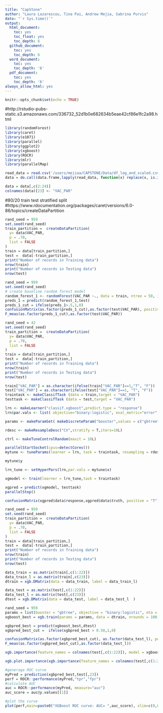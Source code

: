 ```yaml
---
title: "CapStone"
author: "Laura Lazarescou, Tina Pai, Andrew Mejia, Sabrina Purvis"
date: "`r Sys.time()`"
output:
  html_document:
    toc: yes
    toc_float: yes
    toc_depth: 6
  github_document:
    toc: yes
    toc_depth: 6
  word_document:
    toc: yes
    toc_depth: '6'
  pdf_document:
    toc: yes
    toc_depth: '6'
always_allow_html: yes
---
```

```r
knitr::opts_chunk$set(echo = TRUE)
```

#http://rstudio-pubs-static.s3.amazonaws.com/336732_52d1b0e682634b5eae42cf86e1fc2a98.html 

```r

library(randomForest)
library(caret)
library(e1071)
library(parallel)
library(ggplot2)
library(xgboost)
library(ROCR)
library(mlr)
library(parallelMap)
```

```r

read_data = read.csv('/users/mejiaa/CAPSTONE/Data/df_log_and_scaled.csv')
data = do.call(data.frame,lapply(read_data, function(x) replace(x, is.infinite(x),0)))

data = data[,c(2:24)]
colnames(data)[23] <- "VAC_PAR"
```

#80/20 train test stratified split 
#https://www.rdocumentation.org/packages/caret/versions/6.0-86/topics/createDataPartition
```r
rand_seed = 959
set.seed(rand_seed)
train_partition =  createDataPartition(
  y= data$VAC_PAR,
  p = .70,
  list = FALSE
)
train = data[train_partition,]
test =  data[-train_partition,]
print("Number of records in Training data")
nrow(train)
print("Number of records in Testing data")
nrow(test)
```

```r
rand_seed = 959
set.seed(rand_seed)
# create baseline random forest model
random_forest_1 <- randomForest(VAC_PAR ~., data = train, ntree = 50, importance=TRUE, na.action = na.roughfix, maxnodes = 10)
preds_1 = predict(random_forest_1,test)
preds_1_cut = ifelse(preds_1>.5,1,0)
confusionMatrix(as.factor(preds_1_cut),as.factor(test$VAC_PAR), positive = "1")
F_meas(as.factor(preds_1_cut),as.factor(test$VAC_PAR))
```

```r
rand_seed = 42
set.seed(rand_seed)
train_partition =  createDataPartition(
  y= data$VAC_PAR,
  p = .70,
  list = FALSE
)
train = data[train_partition,]
test =  data[-train_partition,]
print("Number of records in Training data")
nrow(train)
print("Number of records in Testing data")
nrow(test)
```


```r
train["VAC_PAR"] = as.character(ifelse(train["VAC_PAR"]==1,"T", "F"))
test["VAC_PAR"] = as.character(ifelse(test["VAC_PAR"]==1, "T", "F"))
traintask <- makeClassifTask (data = train,target = "VAC_PAR")
testtask <- makeClassifTask (data = test,target = "VAC_PAR")

```

```r
lrn <- makeLearner("classif.xgboost",predict.type = "response")
lrn$par.vals <- list( objective="binary:logistic", eval_metric="error", nrounds=100L, eta=0.1)

params <- makeParamSet( makeDiscreteParam("booster",values = c("gbtree")), makeIntegerParam("max_depth",lower = 3L,upper = 10L), makeNumericParam("min_child_weight",lower = 1L,upper = 10L), makeNumericParam("subsample",lower = 0.5,upper = 1), makeNumericParam("colsample_bytree",lower = 0.5,upper = 1))

rdesc <- makeResampleDesc("CV",stratify = T,iters=10L)

ctrl <- makeTuneControlRandom(maxit = 10L)
```

```r
parallelStartSocket(cpus=detectCores())
mytune <- tuneParams(learner = lrn, task = traintask, resampling = rdesc, measures = acc, par.set = params, control = ctrl, show.info = T)
```

```r
mytune$y
```

```r
lrn_tune <- setHyperPars(lrn,par.vals = mytune$x)
```

```r
xgmodel <- train(learner = lrn_tune,task = traintask)
```

```r
xgpred = predict(xgmodel, testtask)
parallelStop()

```

```r
confusionMatrix(xgpred$data$response,xgpred$data$truth, positive = "T")
```



```r
rand_seed = 959
set.seed(rand_seed)
train_partition =  createDataPartition(
  y= data$VAC_PAR,
  p = .70,
  list = FALSE
)
train = data[train_partition,]
test =  data[-train_partition,]
print("Number of records in Training data")
nrow(train)
print("Number of records in Testing data")
nrow(test)
```

```r
data_train = as.matrix(train[,c(1:22)])
data_train_l = as.matrix(train[,c(23)])
dtrain = xgb.DMatrix(data = data_train, label = data_train_l)

data_test = as.matrix(test[,c(1:22)])
data_test_l = as.matrix(test[,c(23)])
dtest = xgb.DMatrix(data = data_test, label = data_test_l  )

```

```r
rand_seed = 959
params = list(booster = "gbtree", objective = "binary:logistic", eta = 0.1, max_depth = 7, min_child_weight=5.26, subsample=0.653, colsample_bytree=0.77)
xgboost_best = xgb.train(params = params, data = dtrain, nrounds = 100, watchlist = list(val = dtest, train = dtrain), print_every_n = 10, early_stopping_rounds = 10, maximize = F, eval_metric = "error")
```
```r
xgbpred_best = predict(xgboost_best,dtest)
xgbpred_best_cut =  ifelse(xgbpred_best > 0.50,1,0)
```

```r
confusionMatrix(as.factor(xgbpred_best_cut), as.factor(data_test_l), positive = "1")
F_meas(as.factor(xgbpred_best_cut),as.factor(data_test_l))
```

```r
xgb.importance(feature_names = colnames(test[,c(1:22)]), model = xgboost_best, data=test[,c(1:22)], label=test[,23])
```

```r
xgb.plot.importance(xgb.importance(feature_names = colnames(test[,c(1:22)]), model = xgboost_best, data=test[,c(1:22)], label=test[,23]), top_n = 12)
```

```r
#generage ROC curve
myPred = prediction(xgbpred_best,test[,23])
perf = ROCR::performance(myPred,"tpr","fpr")
#calculate AUC
auc = ROCR::performance(myPred, measure="auc")
auc_score = auc@y.values[[1]]

#plot the curve
plot(perf,main=paste0("XGBoost ROC curve: AUC= ",auc_score), xlim=c(0,0.95), ylim=c(.55,1),colorize=TRUE)

```

